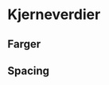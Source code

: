 # Kjerneverdier

## Farger

<div style={{ backgroundColor: "white", padding: "8px", width: "50px" }}>
  <div
    style={{
      width: "50px",
      height: "50px",
      backgroundColor: "var(--button-primary-fg)",
    }}
    title="button-primary-fg"
  />
  <div
    style={{
      width: "50px",
      height: "50px",
      backgroundColor: "var(--foreground-primary)",
    }}
    title="foreground-primary"
  />
  <div
    style={{
      width: "50px",
      height: "50px",
      backgroundColor: "var(--foreground-secondary)",
    }}
    title="foreground-secondary"
  />
  <div
    style={{
      width: "50px",
      height: "50px",
      backgroundColor: "var(--foreground-tertiary)",
    }}
    title="foreground-tertiary"
  />
  <div
    style={{
      width: "50px",
      height: "50px",
      backgroundColor: "var(--accent-color)",
    }}
    title="accent-color"
  />
  <div
    style={{
      width: "50px",
      height: "50px",
      backgroundColor: "var(--accent-color-dark)",
    }}
    title="accent-color-dark"
  />
  <div
    style={{
      width: "50px",
      height: "50px",
      backgroundColor: "var(--background-primary)",
    }}
    title="background-primary"
  />
</div>

## Spacing

<div
  style={{
    backgroundColor: "var(--accent-color-dark)",
    width: "var(--rds-spacing--8)",
    height: "var(--rds-spacing--8)",
    marginBottom: "var(--rds-spacing--8)",
  }}
  title="strim-spacing--8"
/>
<div
  style={{
    backgroundColor: "var(--accent-color-dark)",
    width: "var(--rds-spacing--16)",
    height: "var(--rds-spacing--16)",
    marginBottom: "var(--rds-spacing--8)",
  }}
  title="strim-spacing--16"
/>
<div
  style={{
    backgroundColor: "var(--accent-color-dark)",
    width: "var(--rds-spacing--24)",
    height: "var(--rds-spacing--24)",
    marginBottom: "var(--rds-spacing--8)",
  }}
  title="strim-spacing--24"
/>
<div
  style={{
    backgroundColor: "var(--accent-color-dark)",
    width: "var(--rds-spacing--32)",
    height: "var(--rds-spacing--32)",
    marginBottom: "var(--rds-spacing--8)",
  }}
  title="strim-spacing--32"
/>
